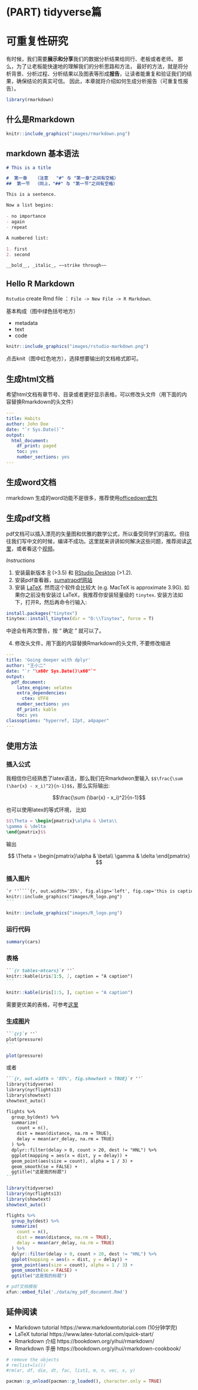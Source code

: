 # (PART) tidyverse篇 {-}

# 可重复性研究 {#rmarkdown}

有时候，我们需要**展示和分享**我们的数据分析结果给同行、老板或者老师。 那么，为了让老板能快速地的理解我们的分析思路和方法，
最好的方法，就是将分析背景、分析过程、分析结果以及图表等形成**报告**，让读者能重复和验证我们的结果，确保结论的真实可信。
因此，本章就将介绍如何生成分析报告（可重复性报告）。


```r
library(rmarkdown)
```

## 什么是Rmarkdown
```r
knitr::include_graphics("images/rmarkdown.png")
```

## markdown 基本语法
```markdown
# This is a title

#  第一章   （注意   "#" 与 "第一章"之间有空格）
##  第一节  （同上，"##" 与 "第一节"之间有空格）

This is a sentence.

Now a list begins:
  
- no importance
- again
- repeat
  
A numbered list:
  
1. first
2. second

__bold__, _italic_, ~~strike through~~
```






## Hello R Markdown

`Rstudio` create Rmd file ： `File -> New File -> R Markdown`.


基本构成（图中绿色括号地方）

- metadata
- text
- code

```r
knitr::include_graphics("images/rstudio-markdown.png")
``` 
   
点击knit（图中红色地方），选择想要输出的文档格式即可。


## 生成html文档

希望html文档有章节号、目录或者更好显示表格，可以修改头文件（用下面的内容替换Rmarkdown的头文件）

```yaml
---
title: Habits
author: John Doe
date: "`r Sys.Date()`"
output: 
  html_document:
    df_print: paged
    toc: yes
    number_sections: yes
---
```

## 生成word文档

rmarkdown 生成的word功能不是很多，推荐使用[officedown宏包](https://github.com/davidgohel/officedown)


## 生成pdf文档

pdf文档可以插入漂亮的矢量图和优雅的数学公式，所以备受同学们的喜欢。但往往我们写中文的时候，编译不成功。这里就来讲讲如何解决这些问题，推荐阅读[这里](https://bookdown.org/yihui/rmarkdown/)，或者看这个[视频](https://www.bilibili.com/video/BV1Gf4y1R7md)。

*Instructions*

1. 安装最新版本 [R](https://cran.r-project.org/mirrors.html) (>3.5) 和 [RStudio Desktop](https://rstudio.com/products/rstudio/) (>1.2).
2. 安装pdf查看器，[sumatrapdf网站](https://www.sumatrapdfreader.org/download-free-pdf-viewer.html)
3. 安装 [LaTeX](https://www.latex-project.org/get/). 然而这个软件会比较大
   (e.g. MacTeX is approximate 3.9G). 如果你之前没有安装过
   LaTeX，我推荐你安装轻量级的 `tinytex`. 安装方法如下，打开R，然后再命令行输入:

```r
install.packages("tinytex")
tinytex::install_tinytex(dir = "D:\\Tinytex", force = T)
```
中途会有两次警告，按 “ 确定 ” 就可以了。


4. 修改头文件，用下面的内容替换Rmarkdown的头文件, 不要修改缩进

```yaml
---
title: 'Going deeper with dplyr'
author: "王小二"
date: "`r "\x60r Sys.Date()\x60"`"
output:
  pdf_document: 
    latex_engine: xelatex
    extra_dependencies:
      ctex: UTF8
    number_sections: yes
    df_print: kable
    toc: yes
classoptions: "hyperref, 12pt, a4paper"
---
```



## 使用方法

### 插入公式

我相信你已经熟悉了latex语法，那么我们在Rmarkdwon里输入
`$$\frac{\sum (\bar{x} - x_i)^2}{n-1}$$`，那么实际输出:

$$\frac{\sum (\bar{x} - x_i)^2}{n-1}$$

也可以使用latex的等式环境， 比如


```latex
$$\Theta = \begin{pmatrix}\alpha & \beta\\
\gamma & \delta
\end{pmatrix}$$
```
输出

$$
\Theta = \begin{pmatrix}\alpha & \beta\\
\gamma & \delta
\end{pmatrix}
$$



### 插入图片


````markdown
`r ''````{r, out.width='35%', fig.align='left', fig.cap='this is caption'}
knitr::include_graphics("images/R_logo.png")
```
````


```r
knitr::include_graphics("images/R_logo.png")
```



### 运行代码

```r
summary(cars)
```


### 表格

<!-- ```{r tables-mtcars,  echo = TRUE} -->
<!-- knitr::kable(iris[1:5, ], caption = "A caption") -->
<!-- ``` -->

````md
```{r tables-mtcars}`r ''`
knitr::kable(iris[1:5, ], caption = "A caption")
```
````


```r
knitr::kable(iris[1:5, ], caption = "A caption")
```

需要更优美的表格，可参考[这里](https://haozhu233.github.io/kableExtra/)


### 生成图片
````md
```{r}`r ''`
plot(pressure)
```
````


```r
plot(pressure)
```

或者

````md
```{r, out.width = '85%', fig.showtext = TRUE}`r ''`
library(tidyverse)
library(nycflights13)
library(showtext)
showtext_auto()

flights %>%
  group_by(dest) %>%
  summarize(
    count = n(),
    dist = mean(distance, na.rm = TRUE),
    delay = mean(arr_delay, na.rm = TRUE)
  ) %>%
  dplyr::filter(delay > 0, count > 20, dest != "HNL") %>%
  ggplot(mapping = aes(x = dist, y = delay)) +
  geom_point(aes(size = count), alpha = 1 / 3) +
  geom_smooth(se = FALSE) +
  ggtitle("这是我的标题")
```
````



```r
library(tidyverse)
library(nycflights13)
library(showtext)
showtext_auto()

flights %>%
  group_by(dest) %>%
  summarize(
    count = n(),
    dist = mean(distance, na.rm = TRUE),
    delay = mean(arr_delay, na.rm = TRUE)
  ) %>%
  dplyr::filter(delay > 0, count > 20, dest != "HNL") %>%
  ggplot(mapping = aes(x = dist, y = delay)) +
  geom_point(aes(size = count), alpha = 1 / 3) +
  geom_smooth(se = FALSE) +
  ggtitle("这是我的标题")
```






```r
# pdf文档模板
xfun::embed_file('./data/my_pdf_document.Rmd')
```


## 延伸阅读

* Markdown tutorial https://www.markdowntutorial.com (10分钟学完)
* LaTeX tutorial https://www.latex-tutorial.com/quick-start/
* Rmarkdown 介绍 https://bookdown.org/yihui/rmarkdown/
* Rmarkdown 手册 https://bookdown.org/yihui/rmarkdown-cookbook/


```r
# remove the objects
# rm(list=ls())
#rm(ar, df, die, dt, fac, list1, m, n, vec, x, y)
```


```r
pacman::p_unload(pacman::p_loaded(), character.only = TRUE)
```
